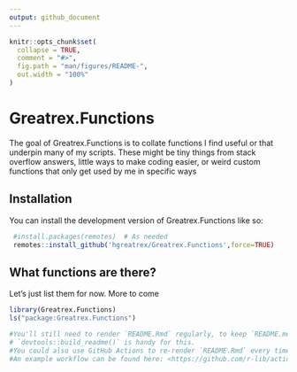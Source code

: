 ```yaml
---
output: github_document
---
```


<!-- README.md is generated from README.Rmd. Please edit that file -->

```r
knitr::opts_chunk$set(
  collapse = TRUE,
  comment = "#>",
  fig.path = "man/figures/README-",
  out.width = "100%"
)
```

# Greatrex.Functions

The goal of Greatrex.Functions is to collate functions I find useful or that underpin many of my scripts. These might be tiny things from stack overflow answers, little ways to make coding easier, or weird custom functions that only get used by me in specific ways

## Installation

You can install the development version of Greatrex.Functions like so:

```r
 #install.packages(remotes)  # As needed
 remotes::install_github('hgreatrex/Greatrex.Functions',force=TRUE)
```

## What functions are there?

Let's just list them for now. More to come

```r
library(Greatrex.Functions)
ls("package:Greatrex.Functions")
```



```r
#You'll still need to render `README.Rmd` regularly, to keep `README.md` up-to-date. 
# `devtools::build_readme()` is handy for this. 
#You could also use GitHub Actions to re-render `README.Rmd` every time you push. 
#An example workflow can be found here: <https://github.com/r-lib/actions/tree/v1/examples>.

```
